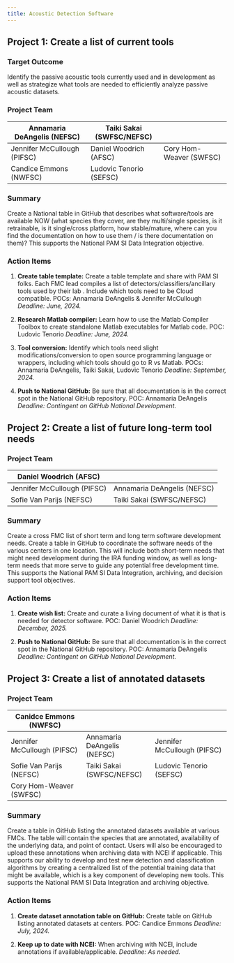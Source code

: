 ```yaml
---
title: Acoustic Detection Software
---
```


## Project 1: Create a list of current tools

### Target Outcome

Identify the passive acoustic tools currently used and in development as well as strategize what tools are needed to efficiently analyze passive acoustic datasets.

### Project Team

| Annamaria DeAngelis (NEFSC) | Taiki Sakai (SWFSC/NEFSC) |                         |
|--------------------------|------------------------|----------------------|
| Jennifer McCullough (PIFSC) | Daniel Woodrich (AFSC)    | Cory Hom-Weaver (SWFSC) |
| Candice Emmons (NWFSC)      | Ludovic Tenorio (SEFSC)   |                         |

### Summary

Create a National table in GitHub that describes what software/tools are available NOW (what species they cover, are they multi/single species, is it retrainable, is it single/cross platform, how stable/mature, where can you find the documentation on how to use them / is there documentation on them)? This supports the National PAM SI Data Integration objective.

### Action Items

1.  **Create table template:** Create a table template and share with PAM SI folks. Each FMC lead compiles a list of detectors/classifiers/ancillary tools used by their lab . Include which tools need to be Cloud compatible. POCs: Annamaria DeAngelis & Jennifer McCullough *Deadline: June, 2024.*

2.  **Research Matlab compiler:** Learn how to use the Matlab Compiler Toolbox to create standalone Matlab executables for Matlab code. POC: Ludovic Tenorio *Deadline: June, 2024.*

3.  **Tool conversion:** Identify which tools need slight modifications/conversion to open source programming language or wrappers, including which tools should go to R vs Matlab. POCs: Annamaria DeAngelis, Taiki Sakai, Ludovic Tenorio *Deadline: September, 2024.*

4.  **Push to National GitHub:** Be sure that all documentation is in the correct spot in the National GitHub repository. POC: Annamaria DeAngelis *Deadline: Contingent on GitHub National Development.*

## Project 2: Create a list of future long-term tool needs

### Project Team

| Daniel Woodrich (AFSC)      |                             |
|-----------------------------|-----------------------------|
| Jennifer McCullough (PIFSC) | Annamaria DeAngelis (NEFSC) |
| Sofie Van Parijs (NEFSC)    | Taiki Sakai (SWFSC/NEFSC)   |

### Summary

Create a cross FMC list of short term and long term software development needs. Create a table in GitHub to coordinate the software needs of the various centers in one location. This will include both short-term needs that might need development during the IRA funding window, as well as long-term needs that more serve to guide any potential free development time. This supports the National PAM SI Data Integration, archiving, and decision support tool objectives.

### Action Items

1.  **Create wish list:** Create and curate a living document of what it is that is needed for detector software. POC: Daniel Woodrich *Deadline: December, 2025.*

2.  **Push to National GitHub:** Be sure that all documentation is in the correct spot in the National GitHub repository. POC: Annamaria DeAngelis *Deadline: Contingent on GitHub National Development.*

## Project 3: Create a list of annotated datasets

### Project Team

| Canidce Emmons (NWFSC)      |                             |                             |
|-------------------------|-----------------------|-------------------------|
| Jennifer McCullough (PIFSC) | Annamaria DeAngelis (NEFSC) | Jennifer McCullough (PIFSC) |
| Sofie Van Parijs (NEFSC)    | Taiki Sakai (SWFSC/NEFSC)   | Ludovic Tenorio (SEFSC)     |
| Cory Hom-Weaver (SWFSC)     |                             |                             |

### Summary

Create a table in GitHub listing the annotated datasets available at various FMCs. The table will contain the species that are annotated, availability of the underlying data, and point of contact. Users will also be encouraged to upload these annotations when archiving data with NCEI if applicable. This supports our ability to develop and test new detection and classification algorithms by creating a centralized list of the potential training data that might be available, which is a key component of developing new tools. This supports the National PAM SI Data Integration and archiving objective.

### Action Items

1.  **Create dataset annotation table on GitHub:** Create table on GitHub listing annotated datasets at centers. POC: Candice Emmons *Deadline: July, 2024.*

2.  **Keep up to date with NCEI:** When archiving with NCEI, include annotations if available/applicable. *Deadline: As needed.*
